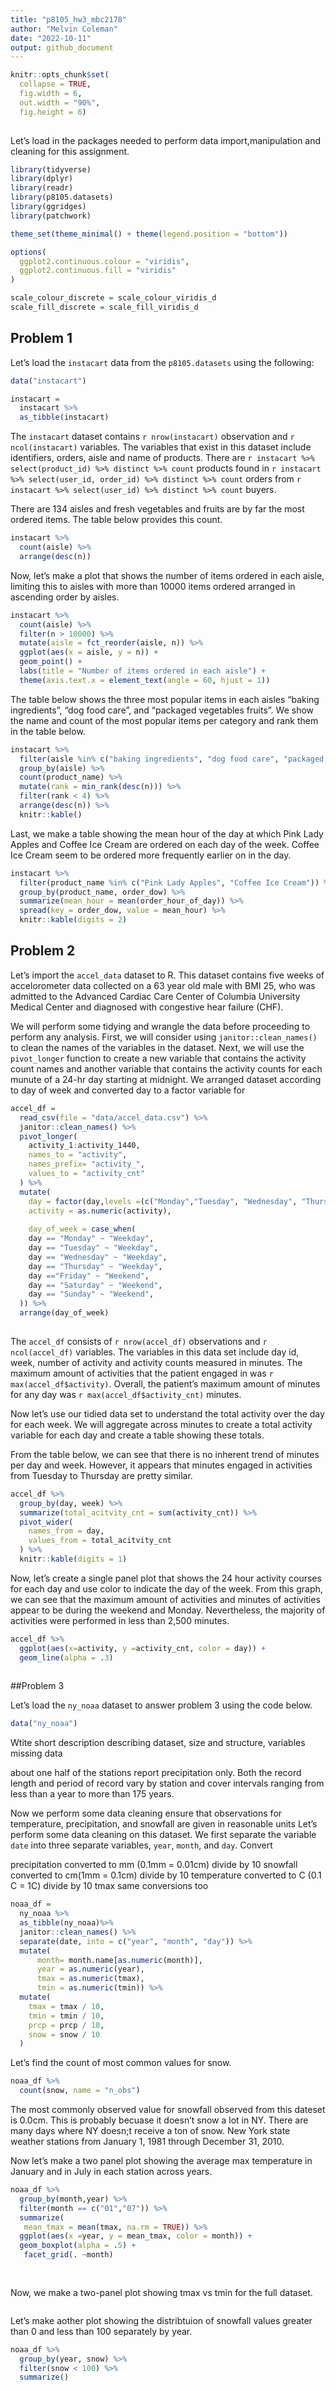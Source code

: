 ```yaml
---
title: "p8105_hw3_mbc2178"
author: "Melvin Coleman"
date: "2022-10-11"
output: github_document
---
```


```r
knitr::opts_chunk$set(
  collapse = TRUE,
  fig.width = 6,
  out.width = "90%",
  fig.height = 6)
  
```

Let's load in the packages needed to perform data import,manipulation and cleaning for this assignment.

```r
library(tidyverse)
library(dplyr)
library(readr)
library(p8105.datasets)
library(ggridges)
library(patchwork)

theme_set(theme_minimal() + theme(legend.position = "bottom"))

options(
  ggplot2.continuous.colour = "viridis",
  ggplot2.continuous.fill = "viridis"
)

scale_colour_discrete = scale_colour_viridis_d
scale_fill_discrete = scale_fill_viridis_d
```

## Problem 1 

Let's load the `instacart` data from the `p8105.datasets` using the following:
```r
data("instacart") 

instacart = 
  instacart %>% 
  as_tibble(instacart)
```

The `instacart` dataset contains `r nrow(instacart)` observation 
and `r ncol(instacart)` variables. The variables that exist in this dataset include 
identifiers, orders, aisle and name of products. There are 
`r instacart %>% select(product_id) %>% distinct %>% count` products found in 
`r instacart %>% select(user_id, order_id) %>% distinct %>% count` orders from 
`r instacart %>% select(user_id) %>% distinct %>% count` buyers.

There are 134 aisles and fresh vegetables and fruits are by far the most ordered items.
The table below provides this count. 

```r
instacart %>% 
  count(aisle) %>% 
  arrange(desc(n))
```
Now, let's make a plot that shows the number of items ordered in each aisle, limiting 
this to aisles with more than 10000 items ordered arranged in ascending order by aisles. 

```r
instacart %>% 
  count(aisle) %>% 
  filter(n > 10000) %>% 
  mutate(aisle = fct_reorder(aisle, n)) %>% 
  ggplot(aes(x = aisle, y = n)) + 
  geom_point() + 
  labs(title = "Number of items ordered in each aisle") +
  theme(axis.text.x = element_text(angle = 60, hjust = 1))

```
The table below shows the three most popular items in each aisles 
"baking ingredients", "dog food care", and "packaged vegetables fruits". We show 
the name and count of the most popular items per category and rank them in the table
below.

```r
instacart %>% 
  filter(aisle %in% c("baking ingredients", "dog food care", "packaged vegetables fruits")) %>%
  group_by(aisle) %>% 
  count(product_name) %>% 
  mutate(rank = min_rank(desc(n))) %>% 
  filter(rank < 4) %>% 
  arrange(desc(n)) %>%
  knitr::kable()
```

Last, we make a table showing the mean hour of the day at which Pink Lady Apples and Coffee Ice Cream are 
ordered on each day of the week. Coffee Ice Cream seem to be ordered more frequently 
earlier on in the day.

```r
instacart %>%
  filter(product_name %in% c("Pink Lady Apples", "Coffee Ice Cream")) %>%
  group_by(product_name, order_dow) %>%
  summarize(mean_hour = mean(order_hour_of_day)) %>%
  spread(key = order_dow, value = mean_hour) %>%
  knitr::kable(digits = 2)
```


## Problem 2 

Let's import the `accel_data` dataset to R. This dataset contains five weeks of 
accelorometer data collected on a 63 year old male with BMI 25, who was admitted 
to the Advanced Cardiac Care Center of Columbia University Medical Center and diagnosed 
with congestive hear failure (CHF).

We will perform some tidying and wrangle the data before proceeding to perform 
any analysis. First, we will consider using `janitor::clean_names()` to clean 
the names of the variables in the dataset. Next, we will use the `pivot_longer`
function to create a new variable that contains the activity count names and 
another variable that contains the activity counts for each munute of a 24-hr 
day starting at midnight. We arranged dataset according to day of week and 
converted day to a factor variable for 

```r
accel_df =
  read_csv(file = "data/accel_data.csv") %>% 
  janitor::clean_names() %>% 
  pivot_longer(
    activity_1:activity_1440,
    names_to = "activity",
    names_prefix= "activity_",
    values_to = "activity_cnt"
  ) %>% 
  mutate(
    day = factor(day,levels =(c("Monday","Tuesday", "Wednesday", "Thursday", "Friday", "Saturday", "Sunday"))),
    activity = as.numeric(activity),
    
    day_of_week = case_when(
    day == "Monday" ~ "Weekday",
    day == "Tuesday" ~ "Weekday",
    day == "Wednesday" ~ "Weekday",
    day == "Thursday" ~ "Weekday",
    day =="Friday" ~ "Weekend",
    day == "Saturday" ~ "Weekend",
    day == "Sunday" ~ "Weekend",
  )) %>% 
  arrange(day_of_week)
 
```

The `accel_df` consists of `r nrow(accel_df)` observations and `r ncol(accel_df)` variables. 
The variables in this data set include day id, week, number of activity and activity counts 
measured in minutes. The maximum amount of activities that the patient engaged in was `r max(accel_df$activity)`. 
Overall, the patient's maximum amount of minutes for any day was `r max(accel_df$activity_cnt)` minutes. 


Now let's use our tidied data set to understand the total activity over the day for each week.
We will aggregate across minutes to create a total activity variable for each day and create a 
table showing these totals. 

From the table below, we can see that there is no inherent trend of minutes per 
day and week. However, it appears that minutes engaged in activities from Tuesday 
to Thursday are pretty similar.

```r
accel_df %>% 
  group_by(day, week) %>% 
  summarize(total_acitvity_cnt = sum(activity_cnt)) %>% 
  pivot_wider(
    names_from = day,
    values_from = total_acitvity_cnt
  ) %>% 
  knitr::kable(digits = 1)
```


Now, let's create a single panel plot that shows the 24 hour activity courses for each day 
and use color to indicate the day of the week. 
From this graph, we can see that the maximum amount of activities and minutes of 
activities appear to be during the weekend and Monday. Nevertheless, the majority
of activities were performed in less than 2,500 minutes. 

```r
accel_df %>% 
  ggplot(aes(x=activity, y =activity_cnt, color = day)) +
  geom_line(alpha = .3) 
  
```

##Problem 3 

Let's load the `ny_noaa` dataset to answer problem 3 using the code below.

```r
data("ny_noaa") 
```
Wtite short description describing dataset, size and structure, variables missing data

about one half of the stations report precipitation only. Both the record length and period of record vary by station and cover intervals ranging from less than a year to more than 175 years.


Now we perform some data cleaning 
ensure that observations for temperature, precipitation, and snowfall are given in reasonable units
Let's perform some data cleaning on this dataset. We first separate the variable
`date` into three separate variables, `year`, `month`, and `day`. Convert 

precipitation converted to mm (0.1mm = 0.01cm) divide by 10
snowfall converted to cm(1mm = 0.1cm) divide by 10
temperature converted to C (0.1 C = 1C) divide by 10
tmax same conversions too

```r
noaa_df = 
  ny_noaa %>% 
  as_tibble(ny_noaa)%>% 
  janitor::clean_names() %>% 
  separate(date, into = c("year", "month", "day")) %>% 
  mutate(
      month= month.name[as.numeric(month)],
      year = as.numeric(year),
      tmax = as.numeric(tmax),
      tmin = as.numeric(tmin)) %>% 
  mutate(
    tmax = tmax / 10,
    tmin = tmin / 10,
    prcp = prcp / 10,
    snow = snow / 10
  ) 
```

Let's find the count of most common values for snow.

```r
noaa_df %>% 
  count(snow, name = "n_obs")
```

The most commonly observed value for snowfall observed from this dateset is 0.0cm. 
This is probably becuase it doesn't snow a lot in NY. There are many days where 
NY doesn;t receive a ton of snow. 
 New York state weather stations from January 1, 1981 through December 31, 2010.



Now let's make a two panel plot showing the average max temperature in January and in
July in each station across years. 

```r
noaa_df %>% 
  group_by(month,year) %>%
  filter(month == c("01","07")) %>% 
  summarize(
   mean_tmax = mean(tmax, na.rm = TRUE)) %>% 
  ggplot(aes(x =year, y = mean_tmax, color = month)) +
  geom_boxplot(alpha = .5) +
   facet_grid(. ~month)
 
  
```
Now, we make a two-panel plot showing tmax vs tmin for the full dataset. 
```r


```

Let's make aother plot showing the distribtuion of snowfall values greater than 0 and less 
than 100 separately by year.

```r
noaa_df %>% 
  group_by(year, snow) %>% 
  filter(snow < 100) %>% 
  summarize()
```









